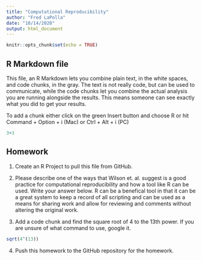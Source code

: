 ---
title: "Computational Reproducibility"
author: "Fred LaPolla"
date: "10/14/2020"
output: html_document
---

```{r setup, include=TRUE}
knitr::opts_chunk$set(echo = TRUE)
```

## R Markdown file

This file, an R Markdown lets you combine plain text, in the white spaces, and code chunks, in the gray. The text is not really code, but can be used to communicate, while the code chunks let you combine the actual analysis you are running alongside the results. This means someone can see exactly what you did to get your results.

To add a chunk either click on the green Insert button and choose R or hit Command + Option + i (Mac) or Ctrl + Alt + i (PC)

```{r}
3+3
```

## Homework

1) Create an R Project to pull this file from GitHub. 

2) Please describe one of the ways that Wilson et. al. suggest is a good practice for computational reproducibility and how a tool like R can be used. Write your answer below.
R can be a benefical tool in that it can be a great system to keep a record of all scripting and can be used as a means for sharing work and allow for reviewing and comments without altering the original work. 

3) Add a code chunk and find the square root of 4 to the 13th power. If you are unsure of what command to use, google it. 
```{r}
sqrt(4^(13))
```


4) Push this homework to the GitHub repository for the homework. 





